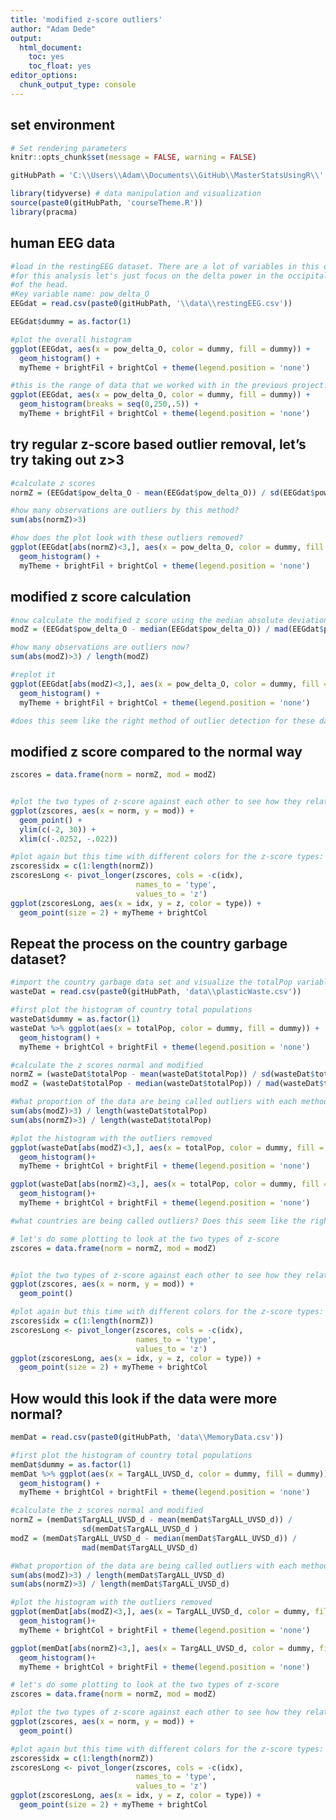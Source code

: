 ```yaml
---
title: 'modified z-score outliers'
author: "Adam Dede"
output:
  html_document:
    toc: yes
    toc_float: yes
editor_options:
  chunk_output_type: console
---
```



## set environment

```r

# Set rendering parameters
knitr::opts_chunk$set(message = FALSE, warning = FALSE)

gitHubPath = 'C:\\Users\\Adam\\Documents\\GitHub\\MasterStatsUsingR\\'

library(tidyverse) # data manipulation and visualization
source(paste0(gitHubPath, 'courseTheme.R'))
library(pracma)

```
## human EEG data 

```r
#load in the restingEEG dataset. There are a lot of variables in this dataset
#for this analysis let's just focus on the delta power in the occipital region 
#of the head. 
#Key variable name: pow_delta_O
EEGdat = read.csv(paste0(gitHubPath, '\\data\\restingEEG.csv'))

EEGdat$dummy = as.factor(1) 

#plot the overall histogram 
ggplot(EEGdat, aes(x = pow_delta_O, color = dummy, fill = dummy)) + 
  geom_histogram() + 
  myTheme + brightFil + brightCol + theme(legend.position = 'none')

#this is the range of data that we worked with in the previous project: 
ggplot(EEGdat, aes(x = pow_delta_O, color = dummy, fill = dummy)) + 
  geom_histogram(breaks = seq(0,250,.5)) + 
  myTheme + brightFil + brightCol + theme(legend.position = 'none')


```

## try regular z-score based outlier removal, let's try taking out z>3

```r

#calculate z scores
normZ = (EEGdat$pow_delta_O - mean(EEGdat$pow_delta_O)) / sd(EEGdat$pow_delta_O)

#how many observations are outliers by this method? 
sum(abs(normZ)>3)

#how does the plot look with these outliers removed? 
ggplot(EEGdat[abs(normZ)<3,], aes(x = pow_delta_O, color = dummy, fill = dummy)) + 
  geom_histogram() + 
  myTheme + brightFil + brightCol + theme(legend.position = 'none')


```

## modified z score calculation  

```r

#now calculate the modified z score using the median absolute deviation
modZ = (EEGdat$pow_delta_O - median(EEGdat$pow_delta_O)) / mad(EEGdat$pow_delta_O)

#how many observations are outliers now? 
sum(abs(modZ)>3) / length(modZ)

#replot it
ggplot(EEGdat[abs(modZ)<3,], aes(x = pow_delta_O, color = dummy, fill = dummy)) + 
  geom_histogram() + 
  myTheme + brightFil + brightCol + theme(legend.position = 'none')

#does this seem like the right method of outlier detection for these data? 

```

## modified z score compared to the normal way 

```r
zscores = data.frame(norm = normZ, mod = modZ)


#plot the two types of z-score against each other to see how they relate
ggplot(zscores, aes(x = norm, y = mod)) + 
  geom_point() + 
  ylim(c(-2, 30)) + 
  xlim(c(-.0252, -.022))

#plot again but this time with different colors for the z-score types: 
zscores$idx = c(1:length(normZ))
zscoresLong <- pivot_longer(zscores, cols = -c(idx), 
                            names_to = 'type', 
                            values_to = 'z')
ggplot(zscoresLong, aes(x = idx, y = z, color = type)) + 
  geom_point(size = 2) + myTheme + brightCol


```

## Repeat the process on the country garbage dataset?

```r

#import the country garbage data set and visualize the totalPop variable: 
wasteDat = read.csv(paste0(gitHubPath, 'data\\plasticWaste.csv'))

#first plot the histogram of country total populations 
wasteDat$dummy = as.factor(1)
wasteDat %>% ggplot(aes(x = totalPop, color = dummy, fill = dummy)) + 
  geom_histogram() + 
  myTheme + brightCol + brightFil + theme(legend.position = 'none')

#calculate the z scores normal and modified 
normZ = (wasteDat$totalPop - mean(wasteDat$totalPop)) / sd(wasteDat$totalPop)
modZ = (wasteDat$totalPop - median(wasteDat$totalPop)) / mad(wasteDat$totalPop)

#What proportion of the data are being called outliers with each method?
sum(abs(modZ)>3) / length(wasteDat$totalPop)
sum(abs(normZ)>3) / length(wasteDat$totalPop)

#plot the histogram with the outliers removed 
ggplot(wasteDat[abs(modZ)<3,], aes(x = totalPop, color = dummy, fill = dummy)) +
  geom_histogram()+ 
  myTheme + brightCol + brightFil + theme(legend.position = 'none')

ggplot(wasteDat[abs(normZ)<3,], aes(x = totalPop, color = dummy, fill = dummy)) +
  geom_histogram()+ 
  myTheme + brightCol + brightFil + theme(legend.position = 'none')

#what countries are being called outliers? Does this seem like the right method?

# let's do some plotting to look at the two types of z-score
zscores = data.frame(norm = normZ, mod = modZ)


#plot the two types of z-score against each other to see how they relate
ggplot(zscores, aes(x = norm, y = mod)) + 
  geom_point() 

#plot again but this time with different colors for the z-score types: 
zscores$idx = c(1:length(normZ))
zscoresLong <- pivot_longer(zscores, cols = -c(idx), 
                            names_to = 'type', 
                            values_to = 'z')
ggplot(zscoresLong, aes(x = idx, y = z, color = type)) + 
  geom_point(size = 2) + myTheme + brightCol

```

## How would this look if the data were more normal? 

```r

memDat = read.csv(paste0(gitHubPath, 'data\\MemoryData.csv'))

#first plot the histogram of country total populations 
memDat$dummy = as.factor(1)
memDat %>% ggplot(aes(x = TargALL_UVSD_d, color = dummy, fill = dummy)) + 
  geom_histogram() + 
  myTheme + brightCol + brightFil + theme(legend.position = 'none')

#calculate the z scores normal and modified 
normZ = (memDat$TargALL_UVSD_d - mean(memDat$TargALL_UVSD_d)) / 
                sd(memDat$TargALL_UVSD_d )
modZ = (memDat$TargALL_UVSD_d - median(memDat$TargALL_UVSD_d)) / 
                mad(memDat$TargALL_UVSD_d)

#What proportion of the data are being called outliers with each method?
sum(abs(modZ)>3) / length(memDat$TargALL_UVSD_d)
sum(abs(normZ)>3) / length(memDat$TargALL_UVSD_d)

#plot the histogram with the outliers removed 
ggplot(memDat[abs(modZ)<3,], aes(x = TargALL_UVSD_d, color = dummy, fill = dummy)) +
  geom_histogram()+ 
  myTheme + brightCol + brightFil + theme(legend.position = 'none')

ggplot(memDat[abs(normZ)<3,], aes(x = TargALL_UVSD_d, color = dummy, fill = dummy)) +
  geom_histogram()+ 
  myTheme + brightCol + brightFil + theme(legend.position = 'none')

# let's do some plotting to look at the two types of z-score
zscores = data.frame(norm = normZ, mod = modZ)

#plot the two types of z-score against each other to see how they relate
ggplot(zscores, aes(x = norm, y = mod)) + 
  geom_point()  

#plot again but this time with different colors for the z-score types: 
zscores$idx = c(1:length(normZ))
zscoresLong <- pivot_longer(zscores, cols = -c(idx), 
                            names_to = 'type', 
                            values_to = 'z')
ggplot(zscoresLong, aes(x = idx, y = z, color = type)) + 
  geom_point(size = 2) + myTheme + brightCol


```
